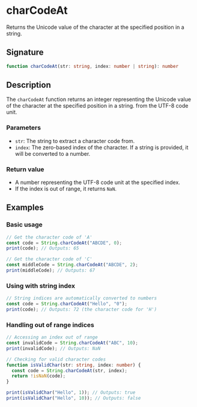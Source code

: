 # charCodeAt

Returns the Unicode value of the character at the specified position in a string.

## Signature

```ts
function charCodeAt(str: string, index: number | string): number
```

## Description

The `charCodeAt` function returns an integer representing the Unicode value of the character at the specified position in a string. from the UTF-8 code unit.

### Parameters
- `str`: The string to extract a character code from.
- `index`: The zero-based index of the character. If a string is provided, it will be converted to a number.

### Return value
- A number representing the UTF-8 code unit at the specified index.
- If the index is out of range, it returns `NaN`.

## Examples

### Basic usage

```ts
// Get the character code of 'A'
const code = String.charCodeAt("ABCDE", 0);
print(code); // Outputs: 65

// Get the character code of 'C'
const middleCode = String.charCodeAt("ABCDE", 2);
print(middleCode); // Outputs: 67
```

### Using with string index

```ts
// String indices are automatically converted to numbers
const code = String.charCodeAt("Hello", "0");
print(code); // Outputs: 72 (the character code for 'H')
```

### Handling out of range indices

```ts
// Accessing an index out of range
const invalidCode = String.charCodeAt("ABC", 10);
print(invalidCode); // Outputs: NaN

// Checking for valid character codes
function isValidChar(str: string, index: number) {
  const code = String.charCodeAt(str, index);
  return !isNaN(code);
}

print(isValidChar("Hello", 1)); // Outputs: true
print(isValidChar("Hello", 10)); // Outputs: false
```